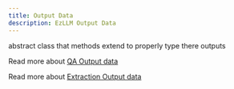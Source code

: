 ```yaml
---
title: Output Data
description: EzLLM Output Data
---
```


abstract class that methods extend to properly type there outputs

Read more about [QA Output data](</entities/response/output/methods/QAMethodResponse>)

Read more about [Extraction Output data](</entities/response/output/methods/ExtractionMethodResponse>)
